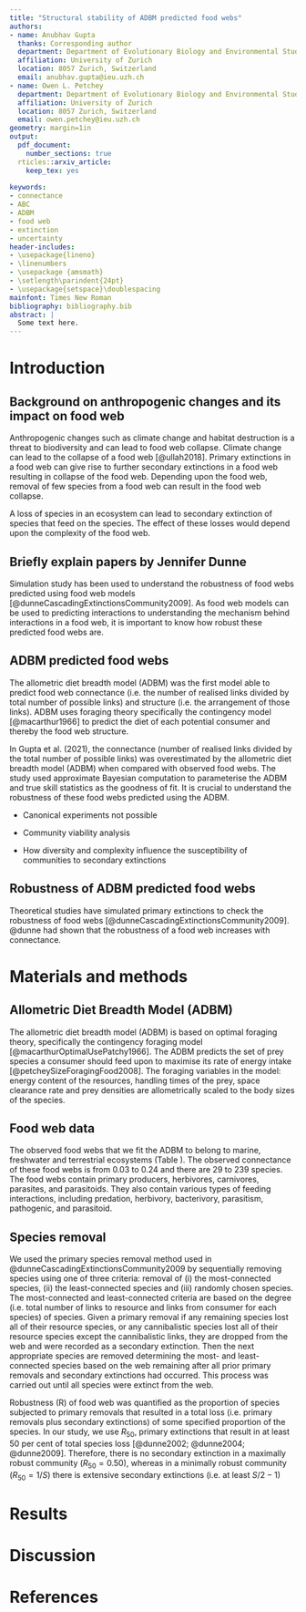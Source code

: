 ```yaml
---
title: "Structural stability of ADBM predicted food webs"
authors:
- name: Anubhav Gupta
  thanks: Corresponding author
  department: Department of Evolutionary Biology and Environmental Studies
  affiliation: University of Zurich
  location: 8057 Zurich, Switzerland
  email: anubhav.gupta@ieu.uzh.ch
- name: Owen L. Petchey
  department: Department of Evolutionary Biology and Environmental Studies
  affiliation: University of Zurich
  location: 8057 Zurich, Switzerland
  email: owen.petchey@ieu.uzh.ch
geometry: margin=1in
output:
  pdf_document:
    number_sections: true
  rticles::arxiv_article:
    keep_tex: yes
  
keywords:
- connectance
- ABC
- ADBM
- food web
- extinction
- uncertainty
header-includes:
- \usepackage{lineno}
- \linenumbers
- \usepackage {amsmath}
- \setlength\parindent{24pt}
- \usepackage{setspace}\doublespacing
mainfont: Times New Roman
bibliography: bibliography.bib
abstract: |
  Some text here.
---
```


# Introduction

## Background on anthropogenic changes and its impact on food web

Anthropogenic changes such as climate change and habitat destruction is a threat to biodiversity and can lead to food web collapse. Climate change can lead to the collapse of a food web [@ullah2018]. Primary extinctions in a food web can give rise to further secondary extinctions in a food web resulting in collapse of the food web. Depending upon the food web, removal of few species from a food web can result in the food web collapse.

A loss of species in an ecosystem can lead to secondary extinction of species that feed on the species. The effect of these losses would depend upon the complexity of the food web.

## Briefly explain papers by Jennifer Dunne

Simulation study has been used to understand the robustness of food webs predicted using food web models [@dunneCascadingExtinctionsCommunity2009]. As food web models can be used to predicting interactions to understanding the mechanism behind interactions in a food web, it is important to know how robust these predicted food webs are.

## ADBM predicted food webs

The allometric diet breadth model (ADBM) was the first model able to predict food web connectance (i.e. the number of realised links divided by total number of possible links) and structure (i.e. the arrangement of those links). ADBM uses foraging theory specifically the contingency model [@macarthur1966] to predict the diet of each potential consumer and thereby the food web structure.

In Gupta et al. (2021), the connectance (number of realised links divided by the total number of possible links) was overestimated by the allometric diet breadth model (ADBM) when compared with observed food webs. The study used approximate Bayesian computation to parameterise the ADBM and true skill statistics as the goodness of fit. It is crucial to understand the robustness of these food webs predicted using the ADBM.

-   Canonical experiments not possible

-   Community viability analysis

-   How diversity and complexity influence the susceptibility of communities to secondary extinctions

## Robustness of ADBM predicted food webs

Theoretical studies have simulated primary extinctions to check the robustness of food webs [@dunneCascadingExtinctionsCommunity2009]. @dunne had shown that the robustness of a food web increases with connectance.

# Materials and methods

## Allometric Diet Breadth Model (ADBM)

The allometric diet breadth model (ADBM) is based on optimal foraging theory, specifically the contingency foraging model [@macarthurOptimalUsePatchy1966]. The ADBM predicts the set of prey species a consumer should feed upon to maximise its rate of energy intake [@petcheySizeForagingFood2008]. The foraging variables in the model: energy content of the resources, handling times of the prey, space clearance rate and prey densities are allometrically scaled to the body sizes of the species.

## Food web data

The observed food webs that we fit the ADBM to belong to marine, freshwater and terrestrial ecosystems (Table \ref{fig:tab_1}). The observed connectance of these food webs is from 0.03 to 0.24 and there are 29 to 239 species. The food webs contain primary producers, herbivores, carnivores, parasites, and parasitoids. They also contain various types of feeding interactions, including predation, herbivory, bacterivory, parasitism, pathogenic, and parasitoid.

## Species removal

We used the primary species removal method used in @dunneCascadingExtinctionsCommunity2009 by sequentially removing species using one of three criteria: removal of (i) the most-connected species, (ii) the least-connected species and (iii) randomly chosen species. The most-connected and least-connected criteria are based on the degree (i.e. total number of links to resource and links from consumer for each species) of species. Given a primary removal if any remaining species lost all of their resource species, or any cannibalistic species lost all of their resource species except the cannibalistic links, they are dropped from the web and were recorded as a secondary extinction. Then the next appropriate species are removed determining the most- and least-connected species based on the web remaining after all prior primary removals and secondary extinctions had occurred. This process was carried out until all species were extinct from the web.

Robustness (R) of food web was quantified as the proportion of species subjected to primary removals that resulted in a total loss (i.e. primary removals plus secondary extinctions) of some specified proportion of the species. In our study, we use $R_{50}$, primary extinctions that result in at least 50 per cent of total species loss [@dunne2002; @dunne2004; @dunne2009]. Therefore, there is no secondary extinction in a maximally robust community ($R_{50} = 0.50$), whereas in a minimally robust community ($R_{50} = 1/S$) there is extensive secondary extinctions (i.e. at least $S/2 - 1$)

# Results

# Discussion

# References
